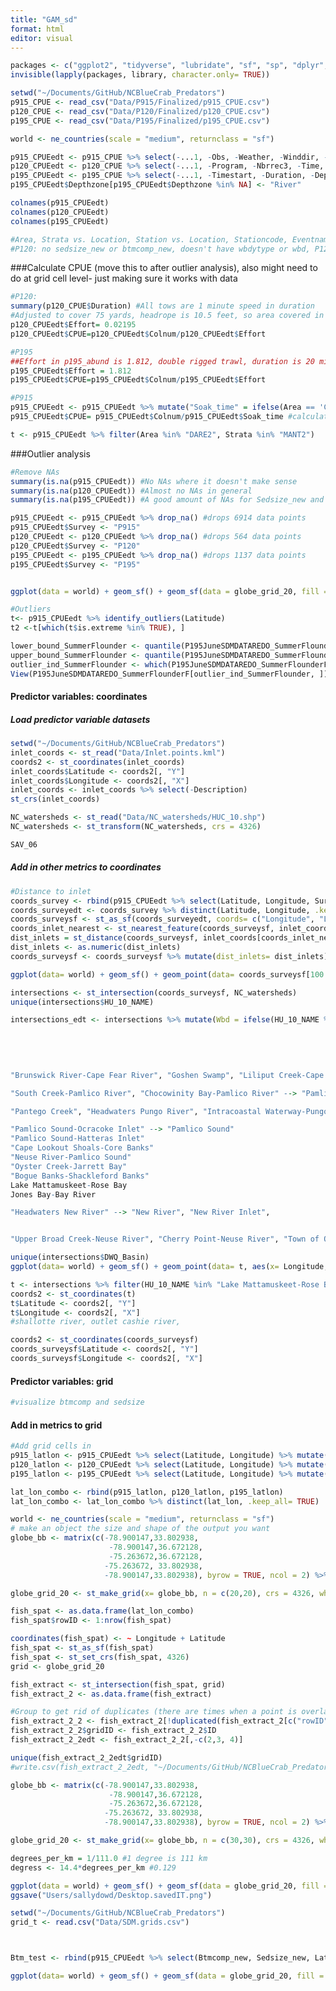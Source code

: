 ```yaml
---
title: "GAM_sd"
format: html
editor: visual
---
```


```r
packages <- c("ggplot2", "tidyverse", "lubridate", "sf", "sp", "dplyr", "rnaturalearth", "readr", "readxl", "spatialEco", "rstatix", "viridis")
invisible(lapply(packages, library, character.only= TRUE))

setwd("~/Documents/GitHub/NCBlueCrab_Predators")
p915_CPUE <- read_csv("Data/P915/Finalized/p915_CPUE.csv")
p120_CPUE <- read_csv("Data/P120/Finalized/p120_CPUE.csv")
p195_CPUE <- read_csv("Data/P195/Finalized/p195_CPUE.csv")

world <- ne_countries(scale = "medium", returnclass = "sf")

p915_CPUEedt <- p915_CPUE %>% select(-...1, -Obs, -Weather, -Winddir, -Windspd, -Sedsize, -Btmcomp, -doy) %>% filter(Speciescommonname %in% c("atlantic croaker", "black drum", "red drum", "southern flounder", "southern kingfish", "striped bass")) %>% filter(Year >= 2008) #added in species of focus for now (still waiting on data) 
p120_CPUEedt <- p120_CPUE %>% select(-...1, -Program, -Nbrrec3, -Time, -Duration) %>% filter(Year >= 2008) #still don't have btmcomp or sedsize 
p195_CPUEedt <- p195_CPUE %>% select(-...1, -Timestart, -Duration, -Depthstart) %>% rename("Ssal" = "Salinitysurface", "Bsal"= "Salinitybottom", "Stemp"= "Tempsurface", "Btemp"= "Tempbottom", "Latitude"= "Latitudestart", "Longitude"= "Longitudestart", "Colnum"= "Numbertotal_new") %>% filter(Year >= 2008)
p195_CPUEedt$Depthzone[p195_CPUEedt$Depthzone %in% NA] <- "River"

colnames(p915_CPUEedt)
colnames(p120_CPUEedt)
colnames(p195_CPUEedt)

#Area, Strata vs. Location, Station vs. Location, Stationcode, Eventname vs. Control1 
#P120: no sedsize_new or btmcomp_new, doesn't have wbdytype or wbd, P120 still has core right now
```

###Calculate CPUE (move this to after outlier analysis), also might need to do at grid cell level- just making sure it works with data

```r
#P120: 
summary(p120_CPUE$Duration) #All tows are 1 minute speed in duration
#Adjusted to cover 75 yards, headrope is 10.5 feet, so area covered in one tow is 0.02195 hectares
p120_CPUEedt$Effort= 0.02195
p120_CPUEedt$CPUE=p120_CPUEedt$Colnum/p120_CPUEedt$Effort

#P195 
##Effort in p195_abund is 1.812, double rigged trawl, duration is 20 mins at a speed of 2.5 knots to cover 87,750 square feet.
p195_CPUEedt$Effort = 1.812
p195_CPUEedt$CPUE=p195_CPUEedt$Colnum/p195_CPUEedt$Effort

#P915
p915_CPUEedt <- p915_CPUEedt %>% mutate("Soak_time" = ifelse(Area == 'CAPEF' & Month  %in% c(04, 05, 06, 07, 08, 09), 240, ifelse(Area == 'NEWR' & Month %in% c(04, 05, 06, 07, 08, 09), 240, 720))) #add in standard soak time, max is 12 hours, soak time 4 hours for CAPEF and NEWR b/w April and September
p915_CPUEedt$CPUE= p915_CPUEedt$Colnum/p915_CPUEedt$Soak_time #calculate CPUE

t <- p915_CPUEedt %>% filter(Area %in% "DARE2", Strata %in% "MANT2")


```

###Outlier analysis

```r
#Remove NAs
summary(is.na(p915_CPUEedt)) #No NAs where it doesn't make sense
summary(is.na(p120_CPUEedt)) #Almost no NAs in general
summary(is.na(p195_CPUEedt)) #A good amount of NAs for Sedsize_new and Btmcomp_new b/c isn't greater than 2008 

p915_CPUEedt <- p915_CPUEedt %>% drop_na() #drops 6914 data points
p915_CPUEedt$Survey <- "P915"
p120_CPUEedt <- p120_CPUEedt %>% drop_na() #drops 564 data points 
p120_CPUEedt$Survey <- "P120"
p195_CPUEedt <- p195_CPUEedt %>% drop_na() #drops 1137 data points 
p195_CPUEedt$Survey <- "P195"


ggplot(data = world) + geom_sf() + geom_sf(data = globe_grid_20, fill = NA) + coord_sf(xlim=c(-85, -70), ylim=c(25,40), expand = TRUE) + theme(panel.background = element_rect(fill = "white", colour = "black")) + geom_point(data = p195_CPUEedt, aes(x = Longitude, y = Latitude), size = .2) + coord_sf(xlim=c(-78, -75), ylim=c(33,37), expand = TRUE)

#Outliers
t<- p915_CPUEedt %>% identify_outliers(Latitude)
t2 <-t[which(t$is.extreme %in% TRUE), ]

lower_bound_SummerFlounder <- quantile(P195JuneSDMDATAREDO_SummerFlounderF$SummerFlounderCount, 0.01)
upper_bound_SummerFlounder <- quantile(P195JuneSDMDATAREDO_SummerFlounderF$SummerFlounderCount, 0.99)
outlier_ind_SummerFlounder <- which(P195JuneSDMDATAREDO_SummerFlounderF$SummerFlounderCount < lower_bound_SummerFlounder | P195JuneSDMDATAREDO_SummerFlounderF$SummerFlounderCount> upper_bound_SummerFlounder)
View(P195JuneSDMDATAREDO_SummerFlounderF[outlier_ind_SummerFlounder, ])

```

#### Predictor variables: coordinates

##### Load predictor variable datasets
```r
setwd("~/Documents/GitHub/NCBlueCrab_Predators")
inlet_coords <- st_read("Data/Inlet.points.kml")
coords2 <- st_coordinates(inlet_coords)
inlet_coords$Latitude <- coords2[, "Y"]
inlet_coords$Longitude <- coords2[, "X"]
inlet_coords <- inlet_coords %>% select(-Description)
st_crs(inlet_coords)

NC_watersheds <- st_read("Data/NC_watersheds/HUC_10.shp")
NC_watersheds <- st_transform(NC_watersheds, crs = 4326)

SAV_06
```

##### Add in other metrics to coordinates
```r
#Distance to inlet 
coords_survey <- rbind(p915_CPUEedt %>% select(Latitude, Longitude, Survey), p120_CPUEedt %>% select(Latitude, Longitude, Survey), p195_CPUEedt %>% select(Latitude, Longitude, Survey))
coords_surveyedt <- coords_survey %>% distinct(Latitude, Longitude, .keep_all= TRUE)
coords_surveysf <- st_as_sf(coords_surveyedt, coords= c("Longitude", "Latitude"), crs= 4326)
coords_inlet_nearest <- st_nearest_feature(coords_surveysf, inlet_coords)
dist_inlets = st_distance(coords_surveysf, inlet_coords[coords_inlet_nearest,], by_element=TRUE)
dist_inlets <- as.numeric(dist_inlets)
coords_surveysf <- coords_surveysf %>% mutate(dist_inlets= dist_inlets)

ggplot(data= world) + geom_sf() + geom_point(data= coords_surveysf[100:200,], aes(x= Longitude, y= Latitude, color= dist_inlets)) + geom_point(data= inlet_coords, aes(x= Longitude, y= Latitude)) + coord_sf(xlim=c(-78, -75), ylim=c(33,37), expand = TRUE) + theme(panel.background = element_rect(fill = "white", colour = "black")) + labs(x= "Longitude", y= "Latitude") + scale_color_viridis() #it works! just need to do it with less data 

intersections <- st_intersection(coords_surveysf, NC_watersheds)
unique(intersections$HU_10_NAME)

intersections_edt <- intersections %>% mutate(Wbd = ifelse(HU_10_NAME %in% "Brunswick River-Cape Fear River"|HU_10_NAME %in% "Goshen Swamp"|HU_10_NAME %in% "Liliput Creek-Cape Fear River"|HU_10_NAME %in% "Harrisons Creek-Northeast Cape Fear River", "Cape Fear River", ifelse(HU_10_NAME %in% "South Creek-Pamlico River"|HU_10_NAME %in% "Chocowinity Bay-Pamlico River", "Pamlico River", ifelse(HU_10_NAME %in% "Pantego Creek"|HU_10_NAME %in% "Headwaters Pungo River"| HU_10_NAME %in% "Intracoastal Waterway-Pungo River"| HU_10_NAME %in% "Outlet Pungo River", "Pungo River", ifelse(HU_10_NAME %in% "Pamlico Sound-Ocracoke Inlet"|HU_10_NAME %in% "Pamlico Sound-Hatteras Inlet", HU_10_NAME %in% "Cape Lookout Shoals-Core Banks"|HU_10_NAME %in% "Neuse River-Pamlico Sound"|HU_10_NAME %in% "Oyster Creek-Jarrett Bay"|HU_10_NAME %in% "Bogue Banks-Shackleford Banks"|HU_10_NAME %in% "Lake Mattamuskeet-Rose Bay"|HU_10_NAME %in% "Jones Bay-Bay River", "Pamlico Sound", NA)))))
                                                                                                                                                                                                                                                                                                                                                                                                                                                                                                                                                                                                   
                                                                                                                                                                                                                                                                                                                                                                                                                                                                                                                                                                                                   ifelse(HU_10_NAME %in% "Headwaters New River"|HU_10_NAME %in% "New River Inlet", "New River", ifelse(HU_10_NAME %in% "Upper Broad Creek-Neuse River"|HU_10_NAME %in% "Cherry Point-Neuse River"|HU_10_NAME %in% "Town of Oriental-Neuse River", "Neuse River", intersections$HU_10_NAME)))))))
                                                             
                                                             

"Brunswick River-Cape Fear River", "Goshen Swamp", "Liliput Creek-Cape Fear River", "Harrisons Creek-Northeast Cape Fear River",  --> "Cape Fear River"

"South Creek-Pamlico River", "Chocowinity Bay-Pamlico River" --> "Pamlico River"

"Pantego Creek", "Headwaters Pungo River", "Intracoastal Waterway-Pungo River", "Outlet Pungo River" --> "Pungo river"

"Pamlico Sound-Ocracoke Inlet" --> "Pamlico Sound"
"Pamlico Sound-Hatteras Inlet"
"Cape Lookout Shoals-Core Banks"
"Neuse River-Pamlico Sound"
"Oyster Creek-Jarrett Bay"
"Bogue Banks-Shackleford Banks"
Lake Mattamuskeet-Rose Bay
Jones Bay-Bay River

"Headwaters New River" --> "New River", "New River Inlet", 


"Upper Broad Creek-Neuse River", "Cherry Point-Neuse River", "Town of Oriental-Neuse River" --> "Neuse River"

unique(intersections$DWQ_Basin)
ggplot(data= world) + geom_sf() + geom_point(data= t, aes(x= Longitude, y= Latitude, color= HU_10_NAME)) + coord_sf(xlim=c(-78, -75), ylim=c(33,37), expand = TRUE) + theme(panel.background = element_rect(fill = "white", colour = "black")) + labs(x= "Longitude", y= "Latitude") #it works! just need to do it with less data

t <- intersections %>% filter(HU_10_NAME %in% "Lake Mattamuskeet-Rose Bay")
coords2 <- st_coordinates(t)
t$Latitude <- coords2[, "Y"]
t$Longitude <- coords2[, "X"]
#shallotte river, outlet cashie river, 

coords2 <- st_coordinates(coords_surveysf)
coords_surveysf$Latitude <- coords2[, "Y"]
coords_surveysf$Longitude <- coords2[, "X"]
```

#### Predictor variables: grid
```r
#visualize btmcomp and sedsize
```

#### Add in metrics to grid

```r
#Add grid cells in 
p915_latlon <- p915_CPUEedt %>% select(Latitude, Longitude) %>% mutate(lat_lon = paste(Latitude, Longitude, sep= "_"))
p120_latlon <- p120_CPUEedt %>% select(Latitude, Longitude) %>% mutate(lat_lon = paste(Latitude, Longitude, sep= "_"))
p195_latlon <- p195_CPUEedt %>% select(Latitude, Longitude) %>% mutate(lat_lon = paste(Latitude, Longitude, sep= "_"))

lat_lon_combo <- rbind(p915_latlon, p120_latlon, p195_latlon)
lat_lon_combo <- lat_lon_combo %>% distinct(lat_lon, .keep_all= TRUE)

world <- ne_countries(scale = "medium", returnclass = "sf")
# make an object the size and shape of the output you want
globe_bb <- matrix(c(-78.900147,33.802938,
                      -78.900147,36.672128,
                      -75.263672,36.672128,
                     -75.263672, 33.802938,
                     -78.900147,33.802938), byrow = TRUE, ncol = 2) %>% list() %>% st_polygon() %>% st_sfc(., crs = 4326)

globe_grid_20 <- st_make_grid(x= globe_bb, n = c(20,20), crs = 4326, what = 'polygons') %>% st_sf('geometry' = ., data.frame('ID' = 1:length(.)))

fish_spat <- as.data.frame(lat_lon_combo)
fish_spat$rowID <- 1:nrow(fish_spat)

coordinates(fish_spat) <- ~ Longitude + Latitude
fish_spat <- st_as_sf(fish_spat)
fish_spat <- st_set_crs(fish_spat, 4326)
grid <- globe_grid_20

fish_extract <- st_intersection(fish_spat, grid)
fish_extract_2 <- as.data.frame(fish_extract)

#Group to get rid of duplicates (there are times when a point is overlapping two grid cells)
fish_extract_2_2 <- fish_extract_2[!duplicated(fish_extract_2[c("rowID")]),] #this should be the same size as fish spat, it is 5 observations less, thinking this is bc a few datapoints might be outside of grid cells, didn't change in size from fish_extract_2
fish_extract_2_2$gridID <- fish_extract_2_2$ID
fish_extract_2_2edt <- fish_extract_2_2[,-c(2,3, 4)]

unique(fish_extract_2_2edt$gridID)
#write.csv(fish_extract_2_2edt, "~/Documents/GitHub/NCBlueCrab_Predators/Data/SDM.grids.csv") #updated on 07/11/23
```

```r
globe_bb <- matrix(c(-78.900147,33.802938,
                      -78.900147,36.672128,
                      -75.263672,36.672128,
                     -75.263672, 33.802938,
                     -78.900147,33.802938), byrow = TRUE, ncol = 2) %>% list() %>% st_polygon() %>% st_sfc(., crs = 4326)

globe_grid_20 <- st_make_grid(x= globe_bb, n = c(30,30), crs = 4326, what = 'polygons') %>% st_sf('geometry' = ., data.frame('ID' = 1:length(.))) #0.13 degrees

degrees_per_km = 1/111.0 #1 degree is 111 km 
degress <- 14.4*degrees_per_km #0.129

ggplot(data = world) + geom_sf() + geom_sf(data = globe_grid_20, fill = NA) + coord_sf(xlim=c(-85, -70), ylim=c(25,40), expand = TRUE) + theme(panel.background = element_rect(fill = "white", colour = "black")) + geom_point(data = coords_survey, aes(x = Longitude, y = Latitude, color= Survey), size = .2) + coord_sf(xlim=c(-78, -75), ylim=c(33,37), expand = TRUE)
ggsave("Users/sallydowd/Desktop.savedIT.png")
```

```r
setwd("~/Documents/GitHub/NCBlueCrab_Predators")
grid_t <- read.csv("Data/SDM.grids.csv")



Btm_test <- rbind(p915_CPUEedt %>% select(Btmcomp_new, Sedsize_new, Latitude, Longitude) %>% mutate(Survey= "P915"), p195_CPUEedt %>% select(Btmcomp_new, Sedsize_new, Latitude, Longitude) %>% mutate(Survey= "P195"))

ggplot(data= world) + geom_sf() + geom_sf(data = globe_grid_20, fill = NA) + coord_sf(xlim=c(-78, -75), ylim=c(34,37), expand = TRUE) + theme(panel.background = element_rect(fill = "white", colour = "black")) + geom_point(data = Btm_test, aes(x = Longitude, y = Latitude, colour = Survey), size = .2)
```

